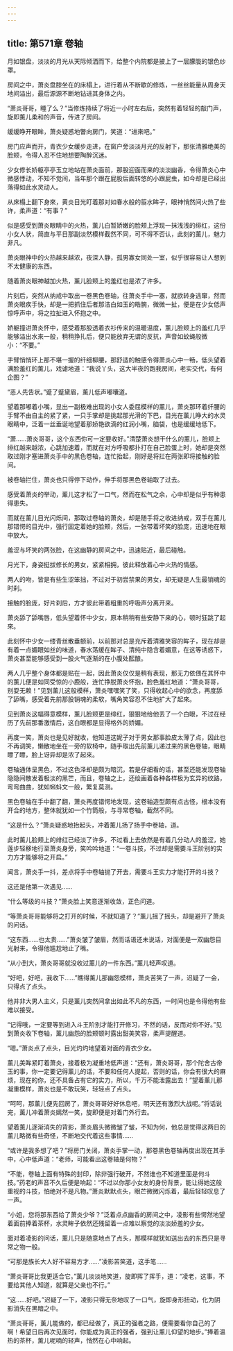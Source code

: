 ```yaml
---
---
---
```

title: 第571章 卷轴
---



月如银盘，淡淡的月光从天际倾洒而下，给整个内院都是披上了一层朦胧的银色纱罩。

房间之中，萧炎盘膝坐在的床榻上，进行着从不断歇的修炼，一丝丝能量从周身天地间溢出，最后源源不断地钻进其身体之内。

“萧炎哥哥，睡了么？”当修炼持续了将近一小时左右后，突然有着轻轻的敲门声，旋即薰儿柔和的声音，传进了房间。

缓缓睁开眼眸，萧炎疑惑地瞥向房门，笑道：“进來吧。”

房门应声而开，青衣少女缓步走进，在窗户旁淡淡月光的反射下，那张清雅绝美的脸颊，令得人忍不住地想要陶醉沉迷。

少女修长娇躯亭亭玉立地站在萧炎面前，那股迎面而来的淡淡幽香，令得萧炎心中微感悸动，不知不觉间，当年那个跟在屁股后面转悠的小跟屁虫，如今却是已经出落得如此水灵动人。

从床榻上翻下身來，黄炎目光盯着那对如春水般的翦水眸子，眼神悄然间火热了些许，柔声道：“有事？”

似是感受到萧炎眼睛中的火热，薰儿白暂娇嫩的脸颊上浮现一抹浅浅的绯红，这份小女人状，简直与平日那副淡然模样截然不同，可不得不否认，此刻的薰儿，魅力非凡。

萧炎眼神中的火热越来越浓，夜深人静，孤男寡女同处一室，似乎很容易让人想到不太健康的东西。

随着萧炎眼神越加火热，薰儿脸颊上的羞红也是浓了许多。

片刻后，突然从纳戒中取出一卷黑色卷轴，往萧炎手中一塞，就欲转身逃窜，然而萧炎眼疾手快，却是一把抓住后者那洁白如玉的皓腕，微微一扯，便是在少女低声惊呼声中，将之拉扯进入怀抱之中。

娇躯撞进萧炎怀中，感受着那股透着衣衫传来的温暖温度，薰儿脸颊上的羞红几乎能够溢出水來一般，稍稍挣扎后，便只能放弃无谓的反抗，声音如蚊蝇般微小：“不要。”

手臂悄悄环上那不堪一握的纤细柳腰，那舒适的触感令得萧炎心中一畅，低头望着满脸羞红的薰儿，戏谑地道：“我说丫头，这大半夜的跑我房间，老实交代，有何企图？”

“恶人先告状。”蹙了蹙黛眉，薰儿低声嘟囔道。

望着那嘟着小嘴，显出一副极难出现的小女人委屈模样的薰儿，萧炎那环着纤腰的手臂不由自主的紧了紧，一只手掌却是挑起那光滑的下巴，目光在薰儿睁大的水灵眼睛中，泛着一丝垂诞地望着那娇艳欲滴的红润小嘴，脑袋，也是缓缓地低下。

“萧……萧炎哥哥，这个东西你可一定要收好。”清楚萧炎想干什么的薰儿，脸颊上绯红越来越浓，心跳加速着，而就在对方呼吸都扑打在自己脸蛋上时，她却是突然取过刚才塞进萧炎手中的黑色卷轴，连忙抬起，刚好是将拦在两张即将接触的脸间。

被卷轴拦住，萧炎也只得停下动作，伸手将那黑色卷轴取了过去。

感受着萧炎的举动，薰儿这才松了一口气，然而在松气之余，心中却是似乎有种患得患失。

而就在薰儿目光闪烁间，那取过卷轴的萧炎，却是随手将之收进纳戒，双手在薰儿那错愕的目光中，强行固定着她的脸颊，然后，一张带着坏笑的脸庞，迅速地在眼中放大。

羞涩与坏笑的两张脸，在这幽静的房间之中，迅速贴近，最后碰触。

月光下，身姿挺拔修长的男女，紧紧相拥，彼此释放着心中火热的情感。

两人的吻，皆是有些生涩笨拙，不过对于初尝禁果的男女，却无疑是人生最销魂的时刹。

接触的脸庞，好片刹后，方才彼此带着粗重的呼吸声分离开来。

萧炎舔了舔嘴唇，低头望着怀中少女，原本稍稍有些安静下来的心，顿时狂跳了起來。

此刻怀中少女一缕青丝散垂额前，以前那对总是充斥着清雅笑容的眸子，现在却是有着一点媚眼如丝的味道，春水荡缓在眸子、清纯中隐含着媚意，在这等诱惑下，萧炎甚至能够感受到一股火气逐渐的在小腹处酝酿。

两人几乎整个身体都是贴在一起，因此萧炎仅仅是稍有表现，那无力依偎在其怀中的薰儿便是如同受惊的小鹿般，连忙挣脱萧炎怀抱，脸色羞红地道：“萧炎哥哥，别耍无赖！”见到薰儿这般模样，萧炎嘿嘿笑了笑，只得收起心中的欲念，再度舔了舔嘴，感受着先前那股销魂的柔软，嘴角笑容忍不住地扩大了起來。

见到萧炎这幅得意模样，薰儿脸颊更是绯红，狠狠地给他丢了一个白眼，不过在经历了先前那番激情后，这白眼都是显得格外的娇媚。

再度一笑，萧炎也是见好就收，他知道这妮子对于男女那事脸皮太薄了点，因此也不再调笑，懒散地坐在一旁的软椅中，随手取出先前薰儿递过来的黑色卷轴，眼睛瞟了瞟，脸上讶异却是浓了起來。

卷轴通体呈黑色，不过这色泽却是颇为暗沉，若是仔细看的话，甚至还能发现卷轴隐隐间散发着极淡的黑芒，而且，卷轴之上，还绘画着各种各样极为玄异的纹路，弯弯曲曲，犹如蝌蚪文一般，繁复莫测。

黑色卷轴在手中翻了翻，萧炎再度错愕地发现，这卷轴造型颇有点古怪，根本没有开合的地方，整体就犹如一个竹筒般，与寻常卷轴，截然不同。

“这是什么？”萧炎疑惑地抬起头，冲着薰儿扬了扬手中卷轴，道。

此时薰儿脸颊上的绯红已经淡了许多，不过看上去依然是有着几分动人的羞涩，她莲步轻移地行至萧炎身旁，笑吟吟地道：“一卷斗技，不过却是需要斗王阶别的实力方才能够将之开启。”

闻言，萧炎手一抖，差点将手中卷轴抛了开去，需要斗王实力才能打开的斗技？

这还是他第一次遇见……

“什么等级的斗技？”萧炎脸上笑意逐渐收敛，正色问道。

“等萧炎哥哥能够将之打开的时候，不就知道了？”薰儿摇了摇头，却是避开了萧炎的问话。

“这东西……也太贵……”萧炎皱了皱眉，然而话语还未说话，对面便是一双幽怨目光射来，令得他尴尬地止了嘴。

“从小到大，萧炎哥哥就没收过薰儿的一件东西。”薰儿轻声叹道。

“好吧，好吧，我收下……”瞧得薰儿那幽怨模样，萧炎苦笑了一声，迟疑了一会，只得点了点头。

他并非大男人主义，只是薰儿突然间拿出如此不凡的东西，一时间也是令得他有些难以接受。

“记得哦，一定要等到进入斗王阶别才能打开修习，不然的话，反而对你不好。”见到萧炎收下卷轴，薰儿幽怨的脸颊顿时露出甜美笑容，柔声提醒道。

“嗯。”萧炎点了点头，目光灼灼地望着对面的青衣少女。

薰儿美眸紧盯着萧炎，接着极为凝重地低声道：“还有，萧炎哥哥，那个陀舍古帝玉的事，你一定要记得薰儿的话，不要和任何人提起，否则的话，你会有很大的麻烦，现在的你，还不具备占有它的实力，所以，千万不能泄露出去！”望着薰儿那凝重模样，萧炎也是不敢玩笑，轻轻点了点头。

“呵呵，那薰儿便先回房了，萧炎哥哥好好休息吧，明天还有激烈大战呢。”将话说完，薰儿冲着萧炎嫣然一笑，旋即便是对着门外行去。

望着薰儿逐渐消失的背影，萧炎眉头微微皱了皱，不知为何，他总是觉得这两日的薰儿略微有些奇怪，不断地交代着这些事情……

“或许是我多想了吧？”将房门关闭，萧炎手掌一动，那卷黑色卷轴再度出现在其手中，心中低声道：“老师，可能看出这卷轴是何物？”

“不能，卷轴上面有特殊的封印，除非强行破开，不然谁也不知道里面是何斗技。”药老的声音不久后便是响起：“不过以你那小女友的身份背景，能让得她这般重视的斗技，怕绝对不是凡物。”萧炎默默点头，眼芒微微闪烁着，最后轻轻叹息了一声。

“小姐，您将那东西给了萧炎少爷？”泛着点点幽香的房间之中，凌影有些愕然地望着面前捧着茶杯，水灵眸子依然还残留着一点难以察觉的淡淡娇羞的少女。

面对着凌影的问话，薰儿只是随意地点了点头，那模样就犹如送出去的东西只是寻常之物一般。

“可那是族长大人好不容易方才……”凌影苦笑道，这手笔……

“萧炎哥哥比我更适合它。”薰儿淡淡地笑道，旋即挥了挥手，道：“凌老，这事，不要给其他人知道，就算是父亲也不行。”

“这……好吧。”迟疑了一下，凌影只得无奈地叹了一口气，旋即身形扭动，化为阴影消失在黑暗之中。

“萧炎哥哥，薰儿能做的，都已经做了，真正的强者之路，便需要看你自己的了啊！希望日后再次见面时，你能成为真正的强者，强到让薰儿仰望的地步。”捧着温热的茶杯，薰儿呢喃的轻声，悄然在心中响起。